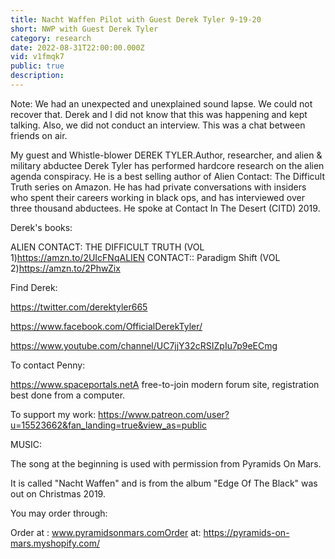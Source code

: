 ```yaml
---
title: Nacht Waffen Pilot with Guest Derek Tyler 9-19-20
short: NWP with Guest Derek Tyler
category: research
date: 2022-08-31T22:00:00.000Z
vid: v1fmqk7
public: true
description:
---
```

Note: We had an unexpected and unexplained sound lapse. We could not recover that. Derek and I did not know that this was happening and kept talking. Also, we did not conduct an interview. This was a chat between friends on air.

My guest and Whistle-blower DEREK TYLER.Author, researcher, and alien & military abductee Derek Tyler has performed hardcore research on the alien agenda conspiracy. He is a best selling author of Alien Contact: The Difficult Truth series on Amazon. He has had private conversations with insiders who spent their careers working in black ops, and has interviewed over three thousand abductees. He spoke at Contact In The Desert (CITD) 2019.

Derek's books:

ALIEN CONTACT: THE DIFFICULT TRUTH (VOL 1)https://amzn.to/2UIcFNqALIEN CONTACT:: Paradigm Shift (VOL 2)https://amzn.to/2PhwZix

Find Derek:

https://twitter.com/derektyler665

https://www.facebook.com/OfficialDerekTyler/

https://www.youtube.com/channel/UC7jjY32cRSIZpIu7p9eECmg

To contact Penny:

https://www.spaceportals.netA free-to-join modern forum site, registration best done from a computer.

To support my work: https://www.patreon.com/user?u=15523662&fan_landing=true&view_as=public

MUSIC:

The song at the beginning is used with permission from Pyramids On Mars.

It is called "Nacht Waffen" and is from the album "Edge Of The Black" was out on Christmas 2019.

You may order through:

Order at : www.pyramidsonmars.comOrder at: https://pyramids-on-mars.myshopify.com/

